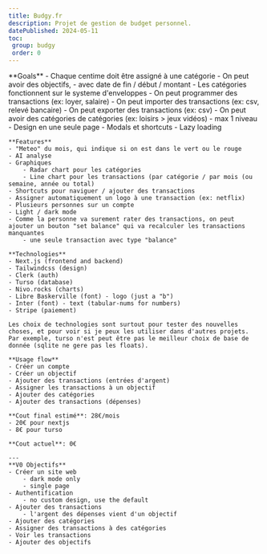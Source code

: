```yaml
---
title: Budgy.fr 
description: Projet de gestion de budget personnel. 
datePublished: 2024-05-11
toc:
 group: budgy
 order: 0
---
```


<Toc group="budgy" />

<Wip>
    **Goals**
    - Chaque centime doit être assigné à une catégorie
    - On peut avoir des objectifs,
        - avec date de fin / début / montant
    - Les catégories fonctionnent sur le systeme d'enveloppes
    - On peut programmer des transactions (ex: loyer, salaire)
    - On peut importer des transactions (ex: csv, relevé bancaire)
    - On peut exporter des transactions (ex: csv)
    - On peut avoir des catégories de catégories (ex: loisirs > jeux vidéos)
        - max 1 niveau
    - Design en une seule page
        - Modals et shortcuts
        - Lazy loading
    
    **Features**
    - "Meteo" du mois, qui indique si on est dans le vert ou le rouge
    - AI analyse
    - Graphiques
        - Radar chart pour les catégories
        - Line chart pour les transactions (par catégorie / par mois (ou semaine, année ou total)
    - Shortcuts pour naviguer / ajouter des transactions
    - Assigner automatiquement un logo à une transaction (ex: netflix)
    - Plusieurs personnes sur un compte
    - Light / dark mode
    - Comme la personne va surement rater des transactions, on peut ajouter un bouton "set balance" qui va recalculer les transactions manquantes
        - une seule transaction avec type "balance"

    **Technologies**
    - Next.js (frontend and backend)
    - Tailwindcss (design)
    - Clerk (auth)
    - Turso (database)
    - Nivo.rocks (charts)
    - Libre Baskerville (font) - logo (just a "b")
    - Inter (font) - text (tabular-nums for numbers)
    - Stripe (paiement)
    
    Les choix de technologies sont surtout pour tester des nouvelles choses, et pour voir si je peux les utiliser dans d'autres projets.
    Par exemple, turso n'est peut être pas le meilleur choix de base de donnée (sqlite ne gere pas les floats).

    **Usage flow**
    - Créer un compte
    - Créer un objectif
    - Ajouter des transactions (entrées d'argent)
    - Assigner les transactions à un objectif
    - Ajouter des catégories
    - Ajouter des transactions (dépenses)

    **Cout final estimé**: 28€/mois
    - 20€ pour nextjs
    - 8€ pour turso

    **Cout actuel**: 0€

    ---
    **V0 Objectifs**
    - Créer un site web
        - dark mode only
        - single page
    - Authentification
        - no custom design, use the default
    - Ajouter des transactions
        - l'argent des dépenses vient d'un objectif
    - Ajouter des catégories
    - Assigner des transactions à des catégories
    - Voir les transactions
    - Ajouter des objectifs

</Wip>
